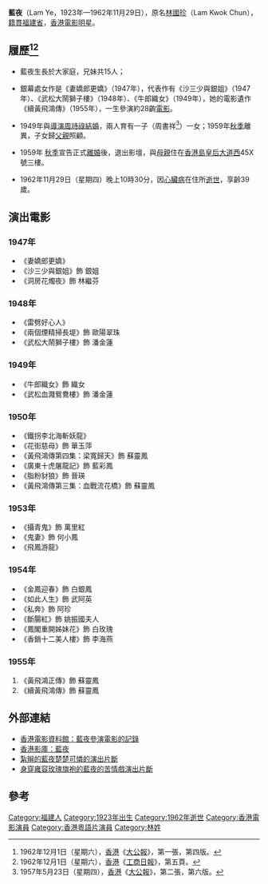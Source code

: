 '''藍夜'''（Lam Ye，1923年—1962年11月29日），原名[[林國珍|林國珍]]（Lam Kwok Chun），[[籍貫|籍貫]][[福建省|福建省]]，[[香港|香港]][[電影|電影]][[明星|明星]]。

== 履歷<ref>1962年12月1日（星期六），[[香港|香港]]《[[大公報|大公報]]》，第一張，第四版。</ref><ref>1962年12月1日（星期六），[[香港|香港]]《[[工商日報|工商日報]]》，第五頁。</ref> ==

* 藍夜生長於大家庭，兄妹共15人；

* 銀幕處女作是《妻嬌郎更嬌》（1947年），代表作有《沙三少與銀姐》（1947年）、《武松大鬧獅子樓》（1948年）、《牛郎織女》（1949年），她的電影遺作《續黃飛鴻傳》（1955年），一生參演約28齣[[電影|電影]]。

* 1949年與[[導演|導演]][[周詩祿|周詩祿]][[結婚|結婚]]，兩人育有一子（周書祥<ref>1957年5月23日（星期四），[[香港|香港]]《[[大公報|大公報]]》，第二張，第六版。</ref>）一女；1959年[[秋季|秋季]]離異，子女歸[[父親|父親]]照顧。

*1959年 [[秋季|秋季]]宣告正式[[離婚|離婚]]後，退出影壇，與[[母親|母親]]住在[[香港島|香港島]][[皇后大道西|皇后大道西]]45X號三樓。

* 1962年11月29日（星期四）晚上10時30分，因[[心臟病|心臟病]]在住所[[逝世|逝世]]，享齡39歲。

== 演出電影 ==
===1947年===
*《妻嬌郎更嬌》
*《沙三少與銀姐》飾 銀姐
*《洞房花燭夜》飾 林繼芬
===1948年===
*《雷劈好心人》
*《兩個煙精掃長堤》飾 歐陽翠珠
*《武松大鬧獅子樓》飾 潘金蓮
===1949年===
*《牛郎織女》飾 織女
*《武松血濺鴛鴦樓》飾 潘金蓮
===1950年===
*《鐵拐李北海斬妖龍》
*《花街慈母》飾 華玉萍
*《黃飛鴻傳第四集：梁寬歸天》飾 蘇靈鳳
*《廣東十虎屠龍記》飾 藍彩鳳
*《脂粉豺狼》飾 晉瑛
*《黃飛鴻傳第三集：血戰流花橋》飾 蘇靈鳳
===1953年===
*《攝青鬼》飾 萬里紅
*《鬼妻》飾 何小鳳
*《飛鳳游龍》
===1954年===
*《金鳳迎春》飾 白銀鳳
*《如此人生》飾 武阿英
*《私奔》飾 阿珍
*《斷腸紅》飾 姚振國夫人 
*《鳳閣重開姊妹花》飾 白玫瑰 
*《香銷十二美人樓》飾 李海燕
===1955年===
# 《黃飛鴻正傳》飾 蘇靈鳳
# 《續黃飛鴻傳》飾 蘇靈鳳

== 外部連結 ==
* [http://ipac.hkfa.lcsd.gov.hk/ipac20/ipac.jsp?session=1254S40Q39464.7576&profile=hkfa&uri=link=3100036@!387@!3100024@!3100036&aspect=basic_search&menu=search&ri=1&source=192.168.110.61@!horizon&term=%E8%97%8D%E5%A4%9C%2C&index=NAMEBRP 香港電影資料館：藍夜參演電影的記錄]{{dead link|date=2018年4月 |bot=InternetArchiveBot |fix-attempted=yes }}
* [http://hkmdb.com/db/people/view.mhtml?id=1338&display_set=big5 香港影庫：藍夜] {{Wayback|url=http://hkmdb.com/db/people/view.mhtml?id=1338&display_set=big5 |date=20210125201408 }}
* [http://www.youtube.com/watch?v=L-V9DBcQIV8 紮辮的藍夜楚楚可憐的演出片斷]
* [http://www.youtube.com/watch?v=IerdFkaE-ZY 身穿雍容玫瑰旗袍的藍夜的苦情戲演出片斷] {{Wayback|url=http://www.youtube.com/watch?v=IerdFkaE-ZY |date=20160413032611 }}

== 參考 ==
<div class="references-small">
<references />
</div>

[[Category:福建人|Category:福建人]]
[[Category:1923年出生|Category:1923年出生]]
[[Category:1962年逝世|Category:1962年逝世]]
 
[[Category:香港電影演員|Category:香港電影演員]]
[[Category:香港粵語片演員|Category:香港粵語片演員]]
[[Category:林姓|Category:林姓]]